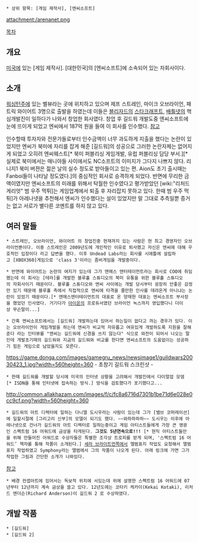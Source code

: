 * 상위 항목: [게임 제작사], [엔씨소프트]

attachment:/arenanet.png

[[목차]]
== 개요 ==
[[미국]]에 있는 [게임 제작사]. [대한민국]의 [엔씨소프트]에 소속되어 있는 자회사이다.

== 소개 ==
[[워싱턴]]주에 있는 벨뷰라는 곳에 위치하고 있으며 제프 스트레인, 마이크 오브라이언, 패트릭 와이어트 3명으로 출발을 하였는데 이들은 [[블리자드]]의 [[스타크래프트]], [[배틀넷]]의 핵심개발진이 일하다가 나와서 창업한 회사였다. 창업 후 길드워 개발도중 엔씨소프트에 눈에 뜨이게 되었고 엔씨에서 187억 원을 들여 이 회사를 인수했다. [http://news.naver.com/main/read.nhn?mode=LSD&mid=sec&sid1=105&oid=029&aid=0000010257/ 참고]

인수할때 투자자와 전문가들로부터 인수금액이 너무 과도하게 지출을 했다는 논란이 있었지만 엔씨가 북미에 자리를 잡게 해준 [길드워]의 성공으로 그러한 논란자체는 없어지게 되었고 오히려 엔씨웨스트[* 북미 퍼블리싱 게임개발, 유럽 퍼블리싱 담당 부서.][* 실제로 북미에서는 매니아들 사이에서도 NC소프트의 이미지가 그다지 나쁘지 않다. 리니지1 북미 버젼은 젊은 날의 실수 정도로 받아들이고 있는 편. Aion도 초기 출시때는 Fanboi들이 나타날 정도였다.]의 중심적인 회사로 승격하게 되었다. 반면에 무리한 금액이였지만 엔씨소프트의 미래를 위해서 탁월한 인수였다고 평가받았던 [wiki:"리처드 게리엇" 범 우주 먹튀]는 게임업계에서 퇴출 후 자리잡지 못하고 있다. 한때 범 우주 먹튀]가 아레나넷을 추천해서 엔씨가 인수했다는 설이 있었지만 말 그대로 추측일뿐 증거는 없고 서로가 별다른 코멘트를 하지 않고 있다.

== 여러 말들 ==
 * 스트레인, 오브라이언, 와이어트 의 창업진중 현재까지 있는 사람은 현 최고 경영자인 오브라이언뿐이다. 이중 스트레인은 2009년도에 개인적인 이유로 퇴사했고 자신은 엔씨에 대해 우호적인 입장이다 라고 답변을 했다. 이후 Undead Labs라는 회사를 시애틀에 설립하고 [XBOX360]게임으로 'class 3'이라는 좀비게임을 개발중이다.

 * 반면에 와이어트는 논란의 여지가 있는데 그가 앤매스 엔터테이먼트라는 회사로 COO에 취임했는데 이 회사는 [테라]를 개발한 블루홀 스튜디오의 북미 유통을 위한 블루홀 스튜디오의 자회사이기 때문이다. 블루홀 스튜디오와 엔씨 사이에는 개발 당시부터 굉장히 안좋은 감정만 있기 때문에 블루홀 측에서 직접적으로 엔씨에 타격을 줄만한 인사를 데려온게 아니냐는 논란이 있었기 때문이다.[* 앤매스엔터테이먼트의 대표로 온 양재현 대표는 엔씨소프트 부사장을 했었던 인사였다. 거기다가 [[아이온]]의 프로듀서였던 브라이언 녹스까지 영입했다니 더이상 무슨말이...] 

 * 간혹 엔씨소프트에서는 [길드워] 개발하는데 있어서 하는일이 없다고 까는 경우가 있다. 이는 오브라이언이 게임개발을 하는데 엔씨가 비교적 자유롭고 여유있게 개발하도록 지원을 잘해준다 라는 인터뷰를 "엔씨는 길드워에 신경을 쓰지 않는다" 식으로 와전이 되어서 나오는 말인데 개발초기때의 길드워와 지금의 길드워와 비교를 한다면 엔씨소프트의 도움없이는 성공하기 힘든 게임으로 남았을지도 모른다.
https://game.donga.com/images/gamegru_news/newsimage1/guildwars20030423_1.jpg?width=560height=360
- 초창기 길드워 스크린샷 -

 * 한때 길드워를 개발할 당시에 미국의 인터넷 상황을 고려해서 개발진에서 다이얼업 모뎀[* ISDN을 통해 인터넷에 접속하는 방식.] 방식을 검토했다가 포기했다고...

http://common.allakhazam.com/images/f/c/fc8a6716d7301b1be71d6e028e0cc9cf.png?width=560height=360

 * 길드워의 아트 디렉터에 일하는 다니엘 도시우라는 사람이 있는데 그가 [밸브 코퍼레이션]에 일할시절에 [그리고리 신부]의 모델이 되기도 했다. ~~와하하하하~~ 도시우는 이후에 아레나넷으로 건너가 길드워의 아트 디렉터로 일하는중이고 게임 아티스트들에게 가장 큰 영광인 스펙트럼 16 어워드에 금상을 타게된다. '''그것도 5년연속으로!!!''' [* 현직 아티스트들만을 위해 만들어진 어워드로 수상자들은 특별한 조각상 트로피를 받게 되며, '스펙트럼 16 어워드’ 책자를 통해 작품이 소개된다.] [[세라 브라이트먼]]쪽에서 앨범표지 작업도 요청해서 앨범표지 작업하였고 Symphony라는 앨범에서 그의 작품이 나오게 된다. 아래 링크에 가면 그가작업한 그림과 간단한 소개가 나와있다.
[http://www.forge.kr/2009/08/%EA%B8%B8%EB%93%9C%EC%9B%8C2-%EC%9D%98-%EC%95%84%ED%8A%B8-%EB%94%94%EB%A0%89%ED%84%B0-daniel-dociu%EB%A5%BC-%EC%95%84%EC%8B%9C%EB%82%98%EC%9A%94.html 참고] 
 
 * 배경 컨셉아트에 있어서는 독보적 위치에 서있는데 위에 설명한 스펙트럼 16 어워드에 07년부터 12년까지 계속 금상을 쓸고 있다. 12년도에는 코타키 케카이(Kekai Kotaki), 리처드 앤더슨(Richard Anderson)이 길드워 2 로 수상하였다. 

== 개발 작품 ==
 * [길드워]
 * [길드워 2]
